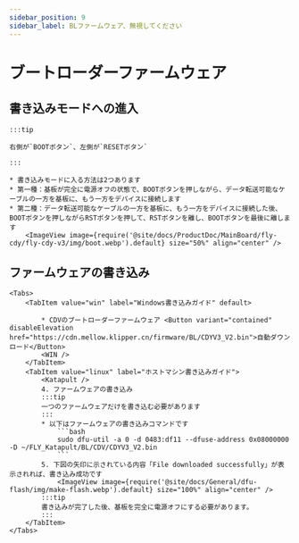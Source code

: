 ```yaml
---
sidebar_position: 9
sidebar_label: BLファームウェア、無視してください
---
```







# ブートローダーファームウェア

## 書き込みモードへの進入

    :::tip
 
    右側が`BOOTボタン`、左側が`RESETボタン`

    :::

    * 書き込みモードに入る方法は2つあります
    * 第一種：基板が完全に電源オフの状態で、BOOTボタンを押しながら、データ転送可能なケーブルの一方を基板に、もう一方をデバイスに接続します
    * 第二種：データ転送可能なケーブルの一方を基板に、もう一方をデバイスに接続した後、BOOTボタンを押しながらRSTボタンを押して、RSTボタンを離し、BOOTボタンを最後に離します
        <ImageView image={require('@site/docs/ProductDoc/MainBoard/fly-cdy/fly-cdy-v3/img/boot.webp').default} size="50%" align="center" />

## ファームウェアの書き込み
    <Tabs>
        <TabItem value="win" label="Windows書き込みガイド" default>

            * CDVのブートローダーファームウェア <Button variant="contained" disableElevation href="https://cdn.mellow.klipper.cn/firmware/BL/CDYV3_V2.bin">自動ダウンロード</Button>
            <WIN />
        </TabItem>
        <TabItem value="linux" label="ホストマシン書き込みガイド">
            <Katapult />
            4. ファームウェアの書き込み
            :::tip
            一つのファームウェアだけを書き込む必要があります
            :::
            * 以下はファームウェアの書き込みコマンドです
                ```bash
                sudo dfu-util -a 0 -d 0483:df11 --dfuse-address 0x08000000 -D ~/FLY_Katapult/BL/CDV/CDYV3_V2.bin
                ```
            5. 下図の矢印に示されている内容「File downloaded successfully」が表示されれば、書き込み成功です
                <ImageView image={require('@site/docs/General/dfu-flash/img/make-flash.webp').default} size="100%" align="center" />
            :::tip
            書き込みが完了した後、基板を完全に電源オフにする必要があります。
            :::
        </TabItem>
    </Tabs>